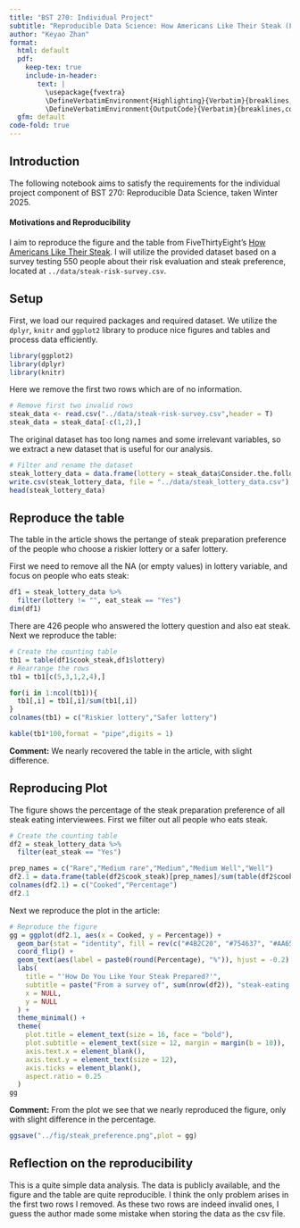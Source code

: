 ```yaml
---
title: "BST 270: Individual Project"
subtitle: "Reproducible Data Science: How Americans Like Their Steak (FiveThirtyEight)"
author: "Keyao Zhan"
format:
  html: default
  pdf:
    keep-tex: true
    include-in-header: 
       text: |
         \usepackage{fvextra}
         \DefineVerbatimEnvironment{Highlighting}{Verbatim}{breaklines,commandchars=\\\{\}}
         \DefineVerbatimEnvironment{OutputCode}{Verbatim}{breaklines,commandchars=\\\{\}}
  gfm: default
code-fold: true
---
```


## Introduction

The following notebook aims to satisfy the requirements for the individual project component of BST 270: Reproducible Data Science, taken Winter 2025.

#### Motivations and Reproducibility

I aim to reproduce the figure and the table from FiveThirtyEight's [How Americans Like Their Steak](https://fivethirtyeight.com/features/how-americans-like-their-steak/). I will utilize the provided dataset based on a survey testing 550 people about their risk evaluation and steak preference, located at `../data/steak-risk-survey.csv`.

## Setup

First, we load our required packages and required dataset. We utilize the `dplyr`, `knitr` and `ggplot2` library to produce nice figures and tables and process data efficiently.

```r
library(ggplot2)
library(dplyr)
library(knitr)
```

Here we remove the first two rows which are of no information.

```r
# Remove first two invalid rows
steak_data <- read.csv("../data/steak-risk-survey.csv",header = T)
steak_data = steak_data[-c(1,2),]
```

The original dataset has too long names and some irrelevant variables, so we extract a new dataset that is useful for our analysis.

```r
# Filter and rename the dataset
steak_lottery_data = data.frame(lottery = steak_data$Consider.the.following.hypothetical.situations...br.In.Lottery.A..you.have.a.50..chance.of.success..with.a.payout.of..100...br.In.Lottery.B..you.have.a.90..chance.of.success..with.a.payout.of..20...br..br.Assuming.you.have..10.to.bet..would.you.play.Lottery.A.or.Lottery.B., eat_steak = steak_data$Do.you.eat.steak.,cook_steak = steak_data$How.do.you.like.your.steak.prepared.)
write.csv(steak_lottery_data, file = "../data/steak_lottery_data.csv")
head(steak_lottery_data)
```

## Reproduce the table

The table in the article shows the pertange of steak preparation preference of the people who choose a riskier lottery or a safer lottery.

First we need to remove all the NA (or empty values) in lottery variable, and focus on people who eats steak:

```r
df1 = steak_lottery_data %>%
  filter(lottery != "", eat_steak == "Yes")
dim(df1)
```

There are 426 people who answered the lottery question and also eat steak. Next we reproduce the table:

```r
# Create the counting table
tb1 = table(df1$cook_steak,df1$lottery)
# Rearrange the rows
tb1 = tb1[c(5,3,1,2,4),]

for(i in 1:ncol(tb1)){
  tb1[,i] = tb1[,i]/sum(tb1[,i])
}
colnames(tb1) = c("Riskier lottery","Safer lottery")
```

```r
kable(tb1*100,format = "pipe",digits = 1)
```

**Comment:** We nearly recovered the table in the article, with slight difference.

## Reproducing Plot

The figure shows the percentage of the steak preparation preference of all steak eating interviewees. First we filter out all people who eats steak.

```r
# Create the counting table
df2 = steak_lottery_data %>%
  filter(eat_steak == "Yes")

prep_names = c("Rare","Medium rare","Medium","Medium Well","Well")
df2.1 = data.frame(table(df2$cook_steak)[prep_names]/sum(table(df2$cook_steak))*100)
colnames(df2.1) = c("Cooked","Percentage")
df2.1
```

Next we reproduce the plot in the article:

```r
# Reproduce the figure
gg = ggplot(df2.1, aes(x = Cooked, y = Percentage)) +
  geom_bar(stat = "identity", fill = rev(c("#4B2C20", "#754637", "#AA6546", "#C06050", "#C93535"))) +
  coord_flip() +  
  geom_text(aes(label = paste0(round(Percentage), "%")), hjust = -0.2) + 
  labs(
    title = "'How Do You Like Your Steak Prepared?'",
    subtitle = paste("From a survey of", sum(nrow(df2)), "steak-eating responses"),
    x = NULL,
    y = NULL
  ) +
  theme_minimal() +
  theme(
    plot.title = element_text(size = 16, face = "bold"),
    plot.subtitle = element_text(size = 12, margin = margin(b = 10)),
    axis.text.x = element_blank(),
    axis.text.y = element_text(size = 12),
    axis.ticks = element_blank(),
    aspect.ratio = 0.25
  )
gg
```

**Comment:** From the plot we see that we nearly reproduced the figure, only with slight difference in the percentage.

```r
ggsave("../fig/steak_preference.png",plot = gg)
```


## Reflection on the reproducibility

This is a quite simple data analysis. The data is publicly available, and the figure and the table are quite reproducible. I think the only problem arises in the first two rows I removed. As these two rows are indeed invalid ones, I guess the author made some mistake when storing the data as the csv file.

